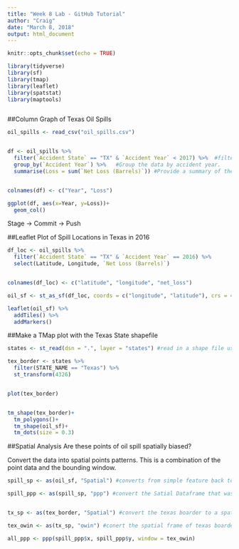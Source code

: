 ```yaml
---
title: "Week 8 Lab - GitHub Tutorial"
author: "Craig"
date: "March 8, 2018"
output: html_document
---
```


```r
knitr::opts_chunk$set(echo = TRUE)
```

```r
library(tidyverse)
library(sf)
library(tmap)
library(leaflet)
library(spatstat)
library(maptools)



```

##Column Graph of Texas Oil Spills

```r

oil_spills <- read_csv("oil_spills.csv")


df <- oil_spills %>% 
  filter(`Accident State` == "TX" & `Accident Year` < 2017) %>%  #filter the data to just be from Texas AND the year is less than 2017
  group_by(`Accident Year`) %>%   #Group the data by accident year.
  summarise(Loss = sum(`Net Loss (Barrels)`)) #Provide a summary of the net loss of barrels per group of years.


colnames(df) <- c("Year", "Loss")

ggplot(df, aes(x=Year, y=Loss))+
  geom_col()
```

Stage -> Commit -> Push

##Leaflet Plot of Spill Locations in Texas in 2016

```r

df_loc <- oil_spills %>% 
  filter(`Accident State` == "TX" & `Accident Year` == 2016) %>% 
  select(Latitude, Longitude, `Net Loss (Barrels)`)


colnames(df_loc) <- c("latitude", "longitude", "net_loss")

oil_sf <- st_as_sf(df_loc, coords = c("longitude", "latitude"), crs = 4326) #convert a dataframe into a simplefeatures spatial data.  identify the long and lat in the datafram and setting the coordinate reference system (crs) to WGS (code is 4326)

leaflet(oil_sf) %>% 
  addTiles() %>% 
  addMarkers()

```

##Make a TMap plot with the Texas State shapefile

```r

states <- st_read(dsn = ".", layer = "states") #read in a shape file using simplefeatures (sf)

tex_border <- states %>% 
  filter(STATE_NAME == "Texas") %>% 
  st_transform(4326)


plot(tex_border)


tm_shape(tex_border)+
  tm_polygons()+
  tm_shape(oil_sf)+
  tm_dots(size = 0.3)

```

##Spatial Analysis
Are these points of oil spill spatially biased?

Convert the data into spatial points patterns.  This is a combination of the point data and the bounding window.


```r

spill_sp <- as(oil_sf, "Spatial") #converts from simple feature back to dataframe.

spill_ppp <- as(spill_sp, "ppp") #convert the Satial Dataframe that was just created into a point pattern p.


tx_sp <- as(tex_border, "Spatial") #convert the texas boarder to a spatial frame to make the window for analysis

tex_owin <- as(tx_sp, "owin") #conert the spatial frame of texas boarder and think of it as the outerwindow (owin)

all_ppp <- ppp(spill_ppp$x, spill_ppp$y, window = tex_owin)

```


